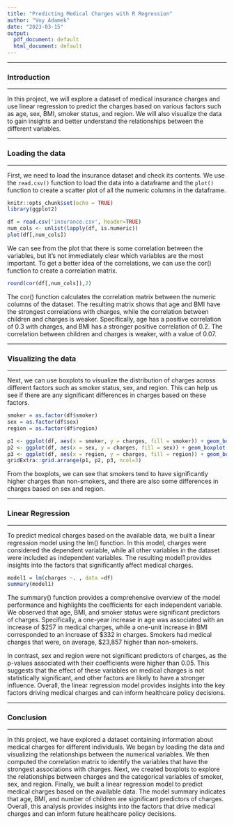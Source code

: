 ```yaml
---
title: "Predicting Medical Charges with R Regression"
author: "Voy Adamek"
date: "2023-03-15"
output:
  pdf_document: default
  html_document: default
---
```


------------------------------------------------------------------------

### Introduction

------------------------------------------------------------------------

In this project, we will explore a dataset of medical insurance charges and use linear regression to predict the charges based on various factors such as age, sex, BMI, smoker status, and region. We will also visualize the data to gain insights and better understand the relationships between the different variables.

------------------------------------------------------------------------

### Loading the data

------------------------------------------------------------------------

First, we need to load the insurance dataset and check its contents. We use the `read.csv()` function to load the data into a dataframe and the `plot()` function to create a scatter plot of all the numeric columns in the dataframe.

```r
knitr::opts_chunk$set(echo = TRUE)
library(ggplot2)
```

```r
df = read.csv('insurance.csv', header=TRUE)
num_cols <- unlist(lapply(df, is.numeric))  
plot(df[,num_cols])
```

We can see from the plot that there is some correlation between the variables, but it's not immediately clear which variables are the most important. To get a better idea of the correlations, we can use the cor() function to create a correlation matrix.

```r
round(cor(df[,num_cols]),2)
```

The cor() function calculates the correlation matrix between the numeric columns of the dataset. The resulting matrix shows that age and BMI have the strongest correlations with charges, while the correlation between children and charges is weaker. Specifically, age has a positive correlation of 0.3 with charges, and BMI has a stronger positive correlation of 0.2. The correlation between children and charges is weaker, with a value of 0.07.

------------------------------------------------------------------------

### Visualizing the data

------------------------------------------------------------------------

Next, we can use boxplots to visualize the distribution of charges across different factors such as smoker status, sex, and region. This can help us see if there are any significant differences in charges based on these factors.

```r
smoker = as.factor(df$smoker)
sex = as.factor(df$sex)
region = as.factor(df$region)

p1 <- ggplot(df, aes(x = smoker, y = charges, fill = smoker)) + geom_boxplot() + ggtitle("Charges by Smoker Status")
p2 <- ggplot(df, aes(x = sex, y = charges, fill = sex)) + geom_boxplot() + ggtitle("Charges by Sex")
p3 <- ggplot(df, aes(x = region, y = charges, fill = region)) + geom_boxplot() + ggtitle("Charges by Region")
gridExtra::grid.arrange(p1, p2, p3, ncol=3)
```

From the boxplots, we can see that smokers tend to have significantly higher charges than non-smokers, and there are also some differences in charges based on sex and region.

------------------------------------------------------------------------

### Linear Regression

------------------------------------------------------------------------

To predict medical charges based on the available data, we built a linear regression model using the lm() function. In this model, charges were considered the dependent variable, while all other variables in the dataset were included as independent variables. The resulting model1 provides insights into the factors that significantly affect medical charges.

```r
model1 = lm(charges ~. , data =df)
summary(model1)
```

The summary() function provides a comprehensive overview of the model performance and highlights the coefficients for each independent variable. We observed that age, BMI, and smoker status were significant predictors of charges. Specifically, a one-year increase in age was associated with an increase of \$257 in medical charges, while a one-unit increase in BMI corresponded to an increase of \$332 in charges. Smokers had medical charges that were, on average, \$23,857 higher than non-smokers.

In contrast, sex and region were not significant predictors of charges, as the p-values associated with their coefficients were higher than 0.05. This suggests that the effect of these variables on medical charges is not statistically significant, and other factors are likely to have a stronger influence. Overall, the linear regression model provides insights into the key factors driving medical charges and can inform healthcare policy decisions.

------------------------------------------------------------------------

### Conclusion

------------------------------------------------------------------------

In this project, we have explored a dataset containing information about medical charges for different individuals. We began by loading the data and visualizing the relationships between the numerical variables. We then computed the correlation matrix to identify the variables that have the strongest associations with charges. Next, we created boxplots to explore the relationships between charges and the categorical variables of smoker, sex, and region. Finally, we built a linear regression model to predict medical charges based on the available data. The model summary indicates that age, BMI, and number of children are significant predictors of charges. Overall, this analysis provides insights into the factors that drive medical charges and can inform future healthcare policy decisions.
